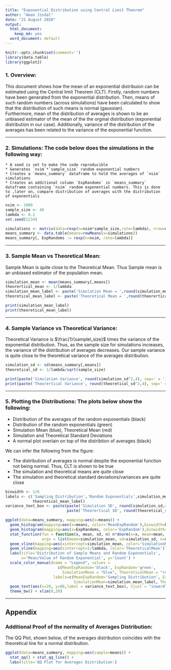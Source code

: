 ```yaml
---
title: "Exponential Distribution using Central Limit Theorem"
author: "Aman Jindal"
date: "21 August 2020"
output:
  html_document:
    keep_md: yes
  word_document: default
---
```


```r
knitr::opts_chunk$set(comment='')
library(data.table)
library(ggplot2)
```

### 1. Overview:

This document shows how the mean of an exponential distribuion can be estimated using the Central limit Theorem (CLT). Firstly, random numbers have been generated from the exponential distribution. Then, means of such random numbers (across simulations) have been calculated to show that the distribution of such means is normal (gaussian).
<br>
Furthermore, mean of the distribution of averages is shown to be an unbiased estimator of the mean of the the orginal distribution (exponential distribution in our case). Additionally, variance of the distribution of the averages has been related to the variance of the exponential function.

***

### 2. Simulations: The code below does the simulations in the following way:
    * A seed is set to make the code reproducible
    * Generates `nsim`*`sample_size` random exponential numbers
    * Creates a `means_summary` dataframe to hold the averages of `nsim` simulations
    * Creates an additional column `ExpRandoms` in `means_summary` dataframe containing `nsim` random exponential numbers. This is done to ,later on, compare distribution of averages with the distribution of exponentials
    

```r
nsim <- 1000
sample_size <- 40
lambda <- 0.2
set.seed(1234)

simulations <- matrix(data=rexp(n=nsim*sample_size,rate=lambda), nrow=nsim, ncol=sample_size)
means_summary <- data.table(means=rowMeans(x=simulations))
means_summary[, ExpRandoms := rexp(n=nsim, rate=lambda)]
```

***

### 3. Sample Mean vs Theoretical Mean:

Sample Mean is quite close to the Theoretical Mean. Thus Sample mean is an unbiased estimator of the population mean.

```r
simulation_mean <- mean(means_summary[,means])
theorertical_mean <- 1/lambda
simulation_mean_label <- paste('Simulation Mean = ',round(simulation_mean,4))
theoretical_mean_label <- paste('Theoretical Mean = ',round(theorertical_mean,4))

print(simulation_mean_label)
print(theoretical_mean_label)
```

***

### 4. Sample Variance vs Theoretical Variance:

Theoretical Variance is $\frac{1}{sample\,size}$ times the variance of the exponential distribution. Thus, as the sample size for simulations increases, the variance of the distribution of averages decreases. Our sample variance is quite close to the theoretical variance of the averages distribution.

```r
simulation_sd <- sd(means_summary[,means])
theoretical_sd <- 1/lambda/sqrt(sample_size)

print(paste('Simulation Variance', round(simulation_sd^2,4), sep=' = '))
print(paste('Theorertical Variance', round(theoretical_sd^2,4), sep=' = '))
```

***

### 5. Plotting the Distributions: The plots below show the following:

* Distribution of the averages of the random exponentials (black)
* Distribution of the random exponentials (green)
* Simulation Mean (blue), Theoretical Mean (red)
* Simulation and Theoretical Standard Deviations
* A normal plot overlain on top of the distribtion of averages (black)

We can infer the following from the figure:

* The distribution of averages is normal despite the exponential function not being normal. Thus, CLT is shown to be true
* The simulation and theoretical means are quite close
* The simulation and theoretical standard deviations/variances are quite close

```r
binwidth <- 1/6
labels <- c('Sampling Distribution','Random Exponentials',simulation_mean_label,
            theoretical_mean_label)
variance_text_box <- paste(paste('Simulation SD', round(simulation_sd,4), sep=' = '),
                           paste('Theorertical SD', round(theoretical_sd,4), sep=' = '), sep='\n')

ggplot(data=means_summary, mapping=aes(x=means)) + 
  geom_histogram(mapping=aes(x=means, color='MeanExpRandom'),binwidth=binwidth, fill=NA) +
  geom_histogram(mapping=aes(x=ExpRandoms, color='ExpRandom'),binwidth=binwidth, fill=NA) +
  stat_function(fun = function(x, mean, sd, n) n*dnorm(x=x, mean=mean, sd=sd), 
                args = list(mean=simulation_mean, sd=simulation_sd, n=nsim*binwidth)) +
  geom_vline(mapping=aes(xintercept=simulation_mean, color='SimulationMean')) +
  geom_vline(mapping=aes(xintercept=1/lambda, color='TheoreticalMean')) +
  labs(title='Distribution of Sample Means and Random Exponentials', 
       x='Mean/Value of Random Exponential', y='Count') +
  scale_color_manual(name = "Legend", values = 
                       c(MeanExpRandom='black', ExpRandom='green', 
                         SimulationMean = "blue", TheoreticalMean = "red"),
                     labels=c(MeanExpRandom='Sampling Distribution', ExpRandom='Random Exponentials',
                              SimulationMean=simulation_mean_label, TheoreticalMean=theoretical_mean_label)) + 
  geom_text(aes(x=20, y=80,label = variance_text_box), vjust = "inward", hjust = "inward", color='black') +
  theme_bw() + xlim(0,20)
```

***

## Appendix
### Additional Proof of the normality of Averages Distribution:

The QQ Plot, shown below, of the averages distribution coincides with the theoretical line for a normal distribution.

```r
ggplot(data=means_summary, mapping=aes(sample=means)) +
  stat_qq() + stat_qq_line() +
  labs(title='QQ Plot for Averages Distribution')
```

